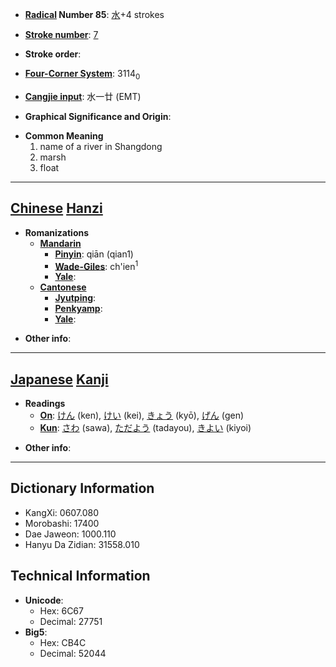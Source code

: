 
<!--
Attention: This page is to be ph34red.

Thank you.
Brought to you by Ph34rness.
-->

* '''[[Wiktionary:Chinese radical index| Radical]] Number 85''': [[Wiktionary:Chinese radical index 水|水]]+4 strokes

* '''[[Wiktionary:Chinese total strokes index|Stroke number]]''': [[Wiktionary:Chinese total strokes index 7|7]]

* '''Stroke order''': 

* '''[[Wiktionary:Chinese four corner index|Four-Corner System]]''': 3114<sub>0</sub>

* '''[[Wiktionary:Chinese Cangjie index|Cangjie input]]''': 水一廿 (EMT)

* '''Graphical Significance and Origin''': 

* '''Common Meaning'''
*#name of a river in Shangdong
*# marsh
*# float


----

== [[Chinese]] [[Hanzi]] ==

* '''Romanizations'''
** '''[[Mandarin]]'''
*** '''[[Pinyin]]''': qiān (qian1)
*** '''[[Wade-Giles]]''': ch'ien<sup>1</sup>
*** '''[[Yale]]''': 
** '''[[Cantonese]]'''
*** '''[[Jyutping]]''':
*** '''[[Penkyamp]]''': 
*** '''[[Yale]]''': 

* '''Other info''': 

----

== [[Japanese]] [[Kanji]] ==

* '''Readings'''
** '''[[On]]''': [[けん]] (ken), [[けい]] (kei), [[きょう]] (kyō), [[げん]] (gen)
** '''[[Kun]]''': [[さわ]] (sawa), [[ただよう]] (tadayou), [[きよい]] (kiyoi)

* '''Other info''':  

----

== Dictionary Information ==

* KangXi: 0607.080
* Morobashi: 17400
* Dae Jaweon: 1000.110
* Hanyu Da Zidian: 31558.010

== Technical Information ==

* '''Unicode''':
** Hex: 6C67
** Decimal: 27751
* '''Big5''':
** Hex: CB4C
** Decimal: 52044